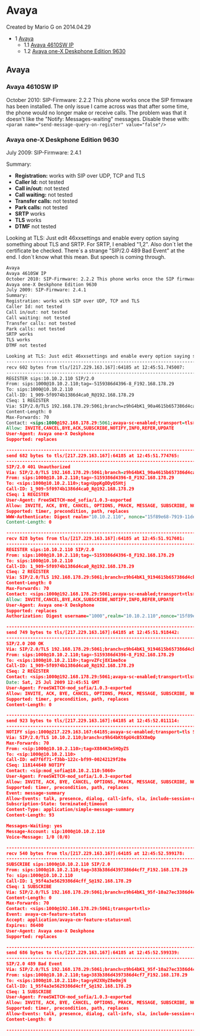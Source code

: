 
# Avaya 

 Created by  Mario G on 2014.04.29

* 1 [Avaya](#avaya)  
   * 1.1 [Avaya 4610SW IP](#avaya-4610sw-ip)  
   * 1.2 [Avaya one-X Deskphone Edition 9630](#avaya-one-x-deskphone-edition-9630)

## Avaya

### Avaya 4610SW IP

October 2010: SIP-Firmware: 2.2.2 This phone works once the SIP firmware has been installed. The only issue I came across was that after some time, the phone would no longer make or receive calls. The problem was that it doesn't like the "Notify: Messages-waiting" messages. Disable these with: `<param name="send-message-query-on-register" value="false"/>`

### Avaya one-X Deskphone Edition 9630

July 2009: SIP-Firmware: 2.4.1

Summary:

* **Registration:** works with SIP over UDP, TCP and TLS
* **Caller Id:** not tested
* **Call in/out:** not tested
* **Call waiting:** not tested
* **Transfer calls:** not tested
* **Park calls:** not tested
* **SRTP** works
* **TLS** works
* **DTMF** not tested

Looking at TLS: Just edit 46xxsettings and enable every option saying something about TLS and SRTP. For SRTP, I enabled "1,2". Also don´t let the certificate be checked. There´s a strange "SIP/2.0 489 Bad Event" at the end. I don´t know what this mean. But speech is coming through.

```xml
Avaya
Avaya 4610SW IP
October 2010: SIP-Firmware: 2.2.2 This phone works once the SIP firmware has been installed. The only issue I came across was that after some time, the phone would no longer make or receive calls. The problem was that it doesn't like the "Notify: Messages-waiting" messages. Disable these with: <param name="send-message-query-on-register" value="false"/>
Avaya one-X Deskphone Edition 9630
July 2009: SIP-Firmware: 2.4.1
Summary:
Registration: works with SIP over UDP, TCP and TLS
Caller Id: not tested
Call in/out: not tested
Call waiting: not tested
Transfer calls: not tested
Park calls: not tested
SRTP works
TLS works
DTMF not tested

Looking at TLS: Just edit 46xxsettings and enable every option saying something about TLS and SRTP. For SRTP, I enabled "1,2". Also don´t let the certificate be checked. There´s a strange "SIP/2.0 489 Bad Event" at the end. I don´t know what this mean. But speech is coming through.
------------------------------------------------------------------------
recv 602 bytes from tls/[217.229.163.167]:64185 at 12:45:51.745007:
------------------------------------------------------------------------
REGISTER sips:10.10.2.110 SIP/2.0
From: sips:1000@10.10.2.110;tag=-5159386d4396-8_F192.168.178.29
To: sips:1000@10.10.2.110
Call-ID: 1_909-5f0974b1386d4ca0_R@192.168.178.29
CSeq: 1 REGISTER
Via: SIP/2.0/TLS 192.168.178.29:5061;branch=z9hG4bK1_90a4615b657386d4ca8_R
Content-Length: 0
Max-Forwards: 70
Contact: <sips:1000@192.168.178.29:5061;avaya-sc-enabled;transport=tls>;q=1;expires=900;reg-id=1;+sip.instance="<urn:uuid:00000000-0000-1000-8000-00040dec6f47>"
Allow: INVITE,CANCEL,BYE,ACK,SUBSCRIBE,NOTIFY,INFO,REFER,UPDATE
User-Agent: Avaya one-X Deskphone
Supported: replaces

------------------------------------------------------------------------
send 682 bytes to tls/[217.229.163.167]:64185 at 12:45:51.774765:
------------------------------------------------------------------------
SIP/2.0 401 Unauthorized
Via: SIP/2.0/TLS 192.168.178.29:5061;branch=z9hG4bK1_90a4615b657386d4ca8_R;received=217.229.163.167;rport=64185
From: sips:1000@10.10.2.110;tag=-5159386d4396-8_F192.168.178.29
To: <sips:1000@10.10.2.110>;tag=UppKgDDyQ5Htj
Call-ID: 1_909-5f0974b1386d4ca0_R@192.168.178.29
CSeq: 1 REGISTER
User-Agent: FreeSWITCH-mod_sofia/1.0.3-exported
Allow: INVITE, ACK, BYE, CANCEL, OPTIONS, PRACK, MESSAGE, SUBSCRIBE, NOTIFY, REFER, UPDATE, REGISTER, INFO, PUBLISH
Supported: timer, precondition, path, replaces
WWW-Authenticate: Digest realm="10.10.2.110", nonce="15f89e68-7919-11de-9d59-cd93c0224397", algorithm=MD5, qop="auth"
Content-Length: 0

------------------------------------------------------------------------
recv 828 bytes from tls/[217.229.163.167]:64185 at 12:45:51.917601:
------------------------------------------------------------------------
REGISTER sips:10.10.2.110 SIP/2.0
From: sips:1000@10.10.2.110;tag=-5159386d4396-8_F192.168.178.29
To: sips:1000@10.10.2.110
Call-ID: 1_909-5f0974b1386d4ca0_R@192.168.178.29
CSeq: 2 REGISTER
Via: SIP/2.0/TLS 192.168.178.29:5061;branch=z9hG4bK1_9194615b657386d4cb6_R
Content-Length: 0
Max-Forwards: 70
Contact: <sips:1000@192.168.178.29:5061;avaya-sc-enabled;transport=tls>;q=1;expires=900;reg-id=1;+sip.instance="<urn:uuid:00000000-0000-1000-8000-00040dec6f47>"
Allow: INVITE,CANCEL,BYE,ACK,SUBSCRIBE,NOTIFY,INFO,REFER,UPDATE
User-Agent: Avaya one-X Deskphone
Supported: replaces
Authorization: Digest username="1000",realm="10.10.2.110",nonce="15f89e68-7919-11de-9d59-cd93c0224397",uri="sips:10.10.2.110",response="d12f1e667616d17679af37305ea6244d",cnonce="0a4f113b",opaque="",qop=auth,nc=00000003

------------------------------------------------------------------------
send 749 bytes to tls/[217.229.163.167]:64185 at 12:45:51.918442:
------------------------------------------------------------------------
SIP/2.0 200 OK
Via: SIP/2.0/TLS 192.168.178.29:5061;branch=z9hG4bK1_9194615b657386d4cb6_R;received=217.229.163.167;rport=64185
From: sips:1000@10.10.2.110;tag=-5159386d4396-8_F192.168.178.29
To: <sips:1000@10.10.2.110>;tag=vZFcj8X1me8ce
Call-ID: 1_909-5f0974b1386d4ca0_R@192.168.178.29
CSeq: 2 REGISTER
Contact: <sips:1000@192.168.178.29:5061;avaya-sc-enabled;transport=tls>;q=1;expires=900;reg-id=1;+sip.instance="<urn:uuid:00000000-0000-1000-8000-00040dec6f47>"
Date: Sat, 25 Jul 2009 12:45:51 GMT
User-Agent: FreeSWITCH-mod_sofia/1.0.3-exported
Allow: INVITE, ACK, BYE, CANCEL, OPTIONS, PRACK, MESSAGE, SUBSCRIBE, NOTIFY, REFER, UPDATE, REGISTER, INFO, PUBLISH
Supported: timer, precondition, path, replaces
Content-Length: 0

------------------------------------------------------------------------
send 923 bytes to tls/[217.229.163.167]:64185 at 12:45:52.011114:
------------------------------------------------------------------------
NOTIFY sips:1000@217.229.163.167:64185;avaya-sc-enabled;transport=tls SIP/2.0
Via: SIP/2.0/TLS 10.10.2.110;branch=z9hG4bKt6pU4cB5X8mQp
Max-Forwards: 70
From: <sip:1000@10.10.2.110>;tag=X884K3e5HQyZS
To: <sip:1000@10.10.2.110>
Call-ID: ed7f6f71-f3bb-122c-bf99-00242129f20e
CSeq: 118144640 NOTIFY
Contact: <sip:mod_sofia@10.10.2.110:5060>
User-Agent: FreeSWITCH-mod_sofia/1.0.3-exported
Allow: INVITE, ACK, BYE, CANCEL, OPTIONS, PRACK, MESSAGE, SUBSCRIBE, NOTIFY, REFER, UPDATE, REGISTER, INFO, PUBLISH
Supported: timer, precondition, path, replaces
Event: message-summary
Allow-Events: talk, presence, dialog, call-info, sla, include-session-description, presence.winfo, message-summary, refer
Subscription-State: terminated;timeout
Content-Type: application/simple-message-summary
Content-Length: 93

Messages-Waiting: yes
Message-Account: sip:1000@10.10.2.110
Voice-Message: 1/0 (0/0)

------------------------------------------------------------------------
recv 540 bytes from tls/[217.229.163.167]:64185 at 12:45:52.599178:
------------------------------------------------------------------------
SUBSCRIBE sips:1000@10.10.2.110 SIP/2.0
From: sips:1000@10.10.2.110;tag=383b386d4397386d4cf7_F192.168.178.29
To: sips:1000@10.10.2.110
Call-ID: 1_95f4a3e5629386d4cff_S@192.168.178.29
CSeq: 1 SUBSCRIBE
Via: SIP/2.0/TLS 192.168.178.29:5061;branch=z9hG4bK1_95f-10a27ec3386d4cfd_S
Content-Length: 0
Max-Forwards: 70
Contact: <sips:1000@192.168.178.29:5061;transport=tls>
Event: avaya-cm-feature-status
Accept: application/avaya-cm-feature-status+xml
Expires: 86400
User-Agent: Avaya one-X Deskphone
Supported: replaces

------------------------------------------------------------------------
send 686 bytes to tls/[217.229.163.167]:64185 at 12:45:52.599339:
------------------------------------------------------------------------
SIP/2.0 489 Bad Event
Via: SIP/2.0/TLS 192.168.178.29:5061;branch=z9hG4bK1_95f-10a27ec3386d4cfd_S;received=217.229.163.167;rport=64185
From: sips:1000@10.10.2.110;tag=383b386d4397386d4cf7_F192.168.178.29
To: <sips:1000@10.10.2.110>;tag=yH2XNyZ8e0mjN
Call-ID: 1_95f4a3e5629386d4cff_S@192.168.178.29
CSeq: 1 SUBSCRIBE
User-Agent: FreeSWITCH-mod_sofia/1.0.3-exported
Allow: INVITE, ACK, BYE, CANCEL, OPTIONS, PRACK, MESSAGE, SUBSCRIBE, NOTIFY, REFER, UPDATE, REGISTER, INFO, PUBLISH
Supported: timer, precondition, path, replaces
Allow-Events: talk, presence, dialog, call-info, sla, include-session-description, presence.winfo, message-summary, refer
Content-Length: 0

------------------------------------------------------------------------
```


